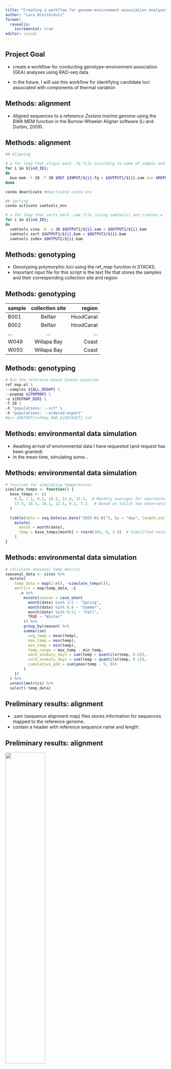 ```yaml
---
title: "Creating a workflow for genome-environment-association analyses with RADseq data"
author: "Lara Breitkreutz"
format:
  revealjs:
    incremental: true 
editor: visual
---
```


## Project Goal

- create a workflow for conducting genotype-environment association (GEA) analyses using RAD-seq data

- in the future, I will use this workflow for identifying candidate loci associated with components of thermal variation

## Methods: alignment

-   Aligned sequences to a reference *Zostera marina* genome using the BWA MEM function in the Burrow-Wheeler Aligner software (Li and Durbin, 2009).

## Methods: alignment

``` bash
## Aligning

# a for loop that aligns each .fq file according to name of sample and outputs a .sam file
for i in ${ind_ID};
do
  bwa mem -t 20 -T 30 $REF $INPUT/${i}.fq > $OUTPUT1/${i}.sam 2>> $REPORT
done

conda deactivate #deactivate conda env

## Sorting
conda activate samtools_env

# a for loop that sorts each .sam file (using samtools) and creates a .bam file
for i in ${ind_ID};
do
  samtools view -b -q 30 $OUTPUT1/${i}.sam > $OUTPUT1/${i}.bam
  samtools sort $OUTPUT1/${i}.bam > $OUTPUT2/${i}.bam
  samtools index $OUTPUT2/${i}.bam
```

## Methods: genotyping

-   Genotyping polymorphic loci using the ref_map function in STACKS.
-   Important input file for this script is the text file that stores the samples and their corresponding collection site and region

## Methods: genotyping

| sample | collection site |    region |
|:-------|:---------------:|----------:|
| B001   |     Belfair     | HoodCanal |
| B002   |     Belfair     | HoodCanal |
| ...    |       ...       |       ... |
| W049   |   Willapa Bay   |     Coast |
| W050   |   Willapa Bay   |     Coast |

## Methods: genotyping

``` bash
# Run the reference-based Stacks pipeline
ref_map.pl \
--samples ${ALL_DEDUP} \
--popmap ${POPMAP} \
-o ${REFMAP_DIR} \
-T 20 \
-X "populations: --vcf" \
-X "populations: --ordered-export"
#&>> $REPORT/refmap_RAD_${DATASET}.txt
```

## Methods: environmental data simulation

- Awaiting arrival of environmental data I have requested (and request has been granted)
- In the mean time, simulating some...

## Methods: environmental data simulation

``` r
# function for simulating temperatures 
simulate_temps <- function() {
  base_temps <- c(
    6.5, 7.1, 8.3, 10.2, 12.8, 15.5,  # Monthly averages for nearshore areas
    17.5, 18.3, 16.1, 12.5, 9.1, 7.2   # Based on Salish Sea observations
  )
  
  tibble(date = seq.Date(as.Date("2025-01-01"), by = "day", length.out = 365)) %>%
    mutate(
      month = month(date),
      temp = base_temps[month] + rnorm(365, 0, 1.0)  # Simplified noise
    )
}
```

## Methods: environmental data simulation

``` r
# calculate seasonal temp metrics
seasonal_data <- sites %>%
  mutate(
    temp_data = map(1:n(), ~simulate_temps()),
    metrics = map(temp_data, ~{
      .x %>%
        mutate(season = case_when(
          month(date) %in% 3:5 ~ "Spring",
          month(date) %in% 6:8 ~ "Summer",
          month(date) %in% 9:11 ~ "Fall",
          TRUE ~ "Winter"
        )) %>%
        group_by(season) %>%
        summarise(
          avg_temp = mean(temp),
          max_temp = max(temp),
          min_temp = min(temp),
          temp_range = max_temp - min_temp,
          warm_anomaly_days = sum(temp > quantile(temp, 0.9)),
          cold_anomaly_days = sum(temp < quantile(temp, 0.1)),
          cumulative_gdd = sum(pmax(temp - 5, 0))
        )
    })
  ) %>%
  unnest(metrics) %>%
  select(-temp_data)
```

## Preliminary results: alignment

-   .sam (sequence alignment map) files stores information for sequences mapped to the reference genome.
-   contain a header with reference sequence name and length:

## Preliminary results: alignment

![](images/samheader.png){width="50%"}

## Preliminary results: alignment

-   .bam (binary alignment map) files are the compressed binary version of .sam files stores information for sequences mapped to the reference genome.
-   their reduced file size improves runtime for gstacks.

## Preliminary results: genotyping

-   gstacks is currently running! ...

## Preliminary results: genotyping

![](images/gstackstail.png){width="50%"} 

## Preliminary results: simulating environmental data

```r
library(psych)    # Used to investigate correlations among predictors
library(vegan)    # Used to run RDA
library(dplyr)
library(purrr)
library(lubridate) 

# create sites
sites <- tibble(site_id = paste0("Site_", 1:15)) #15 sites; change once you know how many sites Bryan is providing 

# function for simulating temperatures 
simulate_temps <- function() {
  base_temps <- c(
    6.5, 7.1, 8.3, 10.2, 12.8, 15.5,  # Monthly averages for nearshore areas
    17.5, 18.3, 16.1, 12.5, 9.1, 7.2   # Based on Salish Sea observations
  )
  
  tibble(date = seq.Date(as.Date("2025-01-01"), by = "day", length.out = 365)) %>%
    mutate(
      month = month(date),
      temp = base_temps[month] + rnorm(365, 0, 1.0)  # Simplified noise
    )
}

# calculate seasonal temp metrics
seasonal_data <- sites %>%
  mutate(
    temp_data = map(1:n(), ~simulate_temps()),
    metrics = map(temp_data, ~{
      .x %>%
        mutate(season = case_when(
          month(date) %in% 3:5 ~ "Spring",
          month(date) %in% 6:8 ~ "Summer",
          month(date) %in% 9:11 ~ "Fall",
          TRUE ~ "Winter"
        )) %>%
        group_by(season) %>%
        summarise(
          avg_temp = mean(temp),
          max_temp = max(temp),
          min_temp = min(temp),
          temp_range = max_temp - min_temp,
          warm_anomaly_days = sum(temp > quantile(temp, 0.9)),
          cold_anomaly_days = sum(temp < quantile(temp, 0.1)),
          cumulative_gdd = sum(pmax(temp - 5, 0))
        )
    })
  ) %>%
  tidyr::unnest(metrics) %>%
  select(-temp_data)

# Preview data
#head(seasonal_data)

pairs.panels(seasonal_data[,3:9], scale=T)
```

## Next four weeks

-   Filtering

    -   gstacks will produce .vcf files (variant calls and genotypes)
    -   remove low-quality variants and genotypes

-   Calculate population allele frequencies

## ...continued

-   Process and summarize environmental data at the population level (awaiting access, but I have simulated data if need be)

-   Build GEA analyses! Likely 2 separate analyses for cross-validation

-   Build workflow for identifing candidate loci
